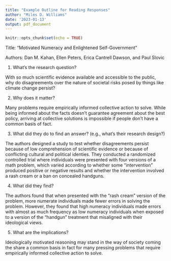 ```yaml
---
title: "Example Outline for Reading Responses"
author: "Miles D. Williams"
date: '2023-01-13'
output: pdf_document
---
```


```r
knitr::opts_chunk$set(echo = TRUE)
```

Title: "Motivated Numeracy and Enlightened Self-Government"

Authors: Dan M. Kahan, Ellen Peters, Erica Cantrell Dawson, and Paul Slovic

1. What's the research question?

With so much scientific evidence available and accessible to the public, why do disagreements over the nature of societal risks posed by things like climate change persist?

2. Why does it matter?

Many problems require empirically informed collective action to solve. While being informed about the facts doesn't guarantee agreement about the best policy, arriving at collective solutions is impossible if people don't have a common basis of fact.

3. What did they do to find an answer? (e.g., what's their research design?)

The authors designed a study to test whether disagreements persist because of low comprehension of scientific evidence or because of conflicting cultural and political identies. They conducted a randomized controlled trial where individuals were presented with four versions of a math problem, which varied according to whether some "intervention" produced positive or negative results and whether the intervention involved a rash cream or a ban on concealed handguns.

4. What did they find?

The authors found that when presented with the "rash cream" version of the problem, more numerate individuals made fewer errors in solving the problem. However, they found that high numeracy individuals made errors with almost as much frequency as low numeracy individuals when exposed to a version of the "handgun" treatment that misaligned with their ideological views.

5. What are the implications?

Ideologically motivated reasoning may stand in the way of society coming the share a common basis in fact for many pressing problems that require empirically informed collective action to solve.
